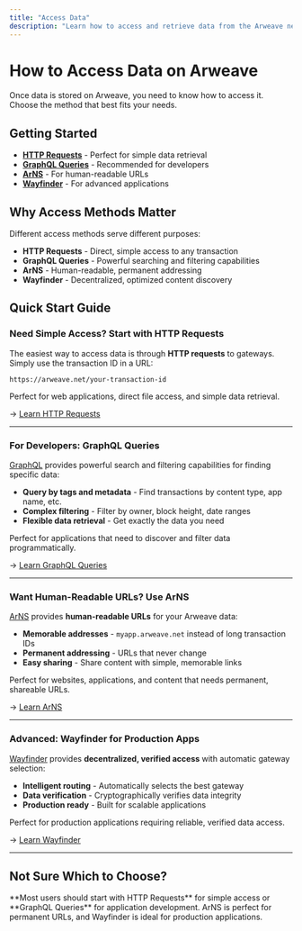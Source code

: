```yaml
---
title: "Access Data"
description: "Learn how to access and retrieve data from the Arweave network using various methods"
---
```


# How to Access Data on Arweave

Once data is stored on Arweave, you need to know how to access it. Choose the method that best fits your needs.

## Getting Started

- [**HTTP Requests**](/how-to-access-data/http-requests) - Perfect for simple data retrieval
- [**GraphQL Queries**](/how-to-access-data/graphql-queries) - Recommended for developers
- [**ArNS**](/how-to-access-data/arns) - For human-readable URLs
- [**Wayfinder**](/how-to-access-data/wayfinder) - For advanced applications

## Why Access Methods Matter

Different access methods serve different purposes:

- **HTTP Requests** - Direct, simple access to any transaction
- **GraphQL Queries** - Powerful searching and filtering capabilities
- **ArNS** - Human-readable, permanent addressing
- **Wayfinder** - Decentralized, optimized content discovery

## Quick Start Guide

### **Need Simple Access? Start with HTTP Requests**

The easiest way to access data is through **HTTP requests** to gateways. Simply use the transaction ID in a URL:

```
https://arweave.net/your-transaction-id
```

Perfect for web applications, direct file access, and simple data retrieval.

→ [Learn HTTP Requests](/how-to-access-data/http-requests)

---

### **For Developers: GraphQL Queries**

[GraphQL](https://arweave.net/graphql) provides powerful search and filtering capabilities for finding specific data:

- **Query by tags and metadata** - Find transactions by content type, app name, etc.
- **Complex filtering** - Filter by owner, block height, date ranges
- **Flexible data retrieval** - Get exactly the data you need

Perfect for applications that need to discover and filter data programmatically.

→ [Learn GraphQL Queries](/how-to-access-data/graphql-queries)

---

### **Want Human-Readable URLs? Use ArNS**

[ArNS](https://arns.app) provides **human-readable URLs** for your Arweave data:

- **Memorable addresses** - `myapp.arweave.net` instead of long transaction IDs
- **Permanent addressing** - URLs that never change
- **Easy sharing** - Share content with simple, memorable links

Perfect for websites, applications, and content that needs permanent, shareable URLs.

→ [Learn ArNS](/how-to-access-data/arns)

---

### **Advanced: Wayfinder for Production Apps**

[Wayfinder](https://github.com/ar-io/wayfinder) provides **decentralized, verified access** with automatic gateway selection:

- **Intelligent routing** - Automatically selects the best gateway
- **Data verification** - Cryptographically verifies data integrity
- **Production ready** - Built for scalable applications

Perfect for production applications requiring reliable, verified data access.

→ [Learn Wayfinder](/how-to-access-data/wayfinder)

---

## Not Sure Which to Choose?

<Callout type="info">
  **Most users should start with HTTP Requests** for simple access or **GraphQL
  Queries** for application development. ArNS is perfect for permanent URLs, and
  Wayfinder is ideal for production applications.
</Callout>
